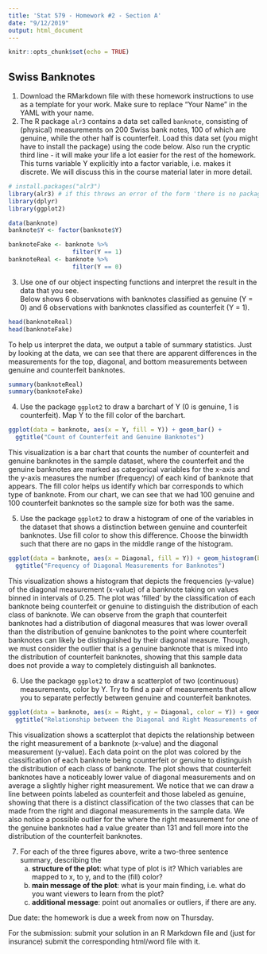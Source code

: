 ```yaml
---
title: 'Stat 579 - Homework #2 - Section A'
date: "9/12/2019"
output: html_document
---
```


```r
knitr::opts_chunk$set(echo = TRUE)
```

## Swiss Banknotes

1. Download the RMarkdown file with these homework instructions to use as a template for your work.
Make sure to replace "Your Name" in the YAML with your name.
2. The R package `alr3` contains a data set called `banknote`, consisting of (physical) measurements on 200 Swiss bank notes, 100 of which are genuine, while the other half is counterfeit. Load this data set (you might have to install the package) using the code below. Also run the cryptic third line - it will make your life a lot easier for the rest of the homework. This turns variable Y explicitly into a factor variable, i.e. makes it discrete. We will discuss this in the course material later in more detail.

```r
# install.packages("alr3")
library(alr3) # if this throws an error of the form 'there is no package called alr3', uncomment the line above, run it once, then comment the line out again and run the code chunk again.
library(dplyr)
library(ggplot2)

data(banknote)
banknote$Y <- factor(banknote$Y)
```

```r
banknoteFake <- banknote %>% 
                  filter(Y == 1)
banknoteReal <- banknote %>% 
                  filter(Y == 0)
```
3. Use one of our object inspecting functions and interpret the result in the data that you see.  
Below shows 6 observations with banknotes classified as genuine (Y = 0) and 6 observations with banknotes classified as counterfeit (Y = 1).
```r
head(banknoteReal)
head(banknoteFake)
```

To help us interpret the data, we output a table of summary statistics. Just by looking at the data, we can see that there are apparent differences in the measurements for the top, diagonal, and bottom measurements between genuine and counterfeit banknotes.
```r
summary(banknoteReal)
summary(banknoteFake)
```
4. Use the package `ggplot2` to draw a barchart of Y (0 is genuine, 1 is counterfeit). Map Y to the fill color of the barchart. 
```r
ggplot(data = banknote, aes(x = Y, fill = Y)) + geom_bar() + 
  ggtitle("Count of Counterfeit and Genuine Banknotes")
```

This visualization is a bar chart that counts the number of counterfeit and genuine banknotes in the sample dataset, where the counterfeit and the genuine banknotes are marked as categorical variables for the x-axis and the y-axis measures the number (frequency) of each kind of banknote that appears. The fill color helps us identify which bar corresponds to which type of banknote. From our chart, we can see that we had 100 genuine and 100 counterfeit banknotes so the sample size for both was the same.

5. Use the package `ggplot2` to draw a histogram of one of the variables in the dataset that shows a distinction between genuine and counterfeit banknotes. Use fill color to show this difference. Choose the binwidth such that there are no gaps in the middle range of the histogram.

```r
ggplot(data = banknote, aes(x = Diagonal, fill = Y)) + geom_histogram(binwidth = .25) +
  ggtitle("Frequency of Diagonal Measurements for Banknotes")
```

This visualization shows a histogram that depicts the frequencies (y-value) of the diagonal measurement (x-value) of a banknote taking on values binned in intervals of 0.25. The plot was 'filled' by the classification of each banknote being counterfeit or genuine to distinguish the distribution of each class of banknote. We can observe from the graph that counterfeit banknotes had a distribution of diagonal measures that was lower overall than the distribution of genuine banknotes to the point where counterfeit banknotes can likely be distinguished by their diagonal measure. Though, we must consider the outlier that is a genuine banknote that is mixed into the distribution of counterfeit banknotes, showing that this sample data does not provide a way to completely distinguish all banknotes.

6. Use the package `ggplot2` to draw a scatterplot of two (continuous) measurements, color by Y. Try to find a pair of measurements that allow you to separate perfectly between genuine and counterfeit banknotes. 
```r
ggplot(data = banknote, aes(x = Right, y = Diagonal, color = Y)) + geom_point() +
  ggtitle("Relationship between the Diagonal and Right Measurements of Banknotes")
```

This visualization shows a scatterplot that depicts the relationship between the right measurement of a banknote (x-value) and the diagonal measurement (y-value). Each data point on the plot was colored by the classification of each banknote being counterfeit or genuine to distinguish the distribution of each class of banknote. The plot shows that counterfeit banknotes have a noticeably lower value of diagonal measurements and on average a slightly higher right measurement. We notice that we can draw a line between points labeled as counterfeit and those labeled as genuine, showing that there is a distinct classification of the two classes that can be made from the right and diagonal measurements in the sample data. We also notice a possible outlier for the where the right measurement for one of the genuine banknotes had a value greater than 131 and fell more into the distribution of the counterfeit banknotes. 

7. For each of the three figures above, write a two-three sentence summary, describing the
    a. **structure of the plot**: what type of plot is it? Which variables are mapped to x, to y, and to the (fill) color?
    b. **main message of the plot**: what is your main finding, i.e. what do you want viewers to learn from the plot?
    c. **additional message**: point out anomalies or outliers, if there are any. 


Due date: the homework is due a week from now on Thursday. 

For the submission: submit your solution in an R Markdown file and (just for insurance) submit the corresponding html/word file with it. 

